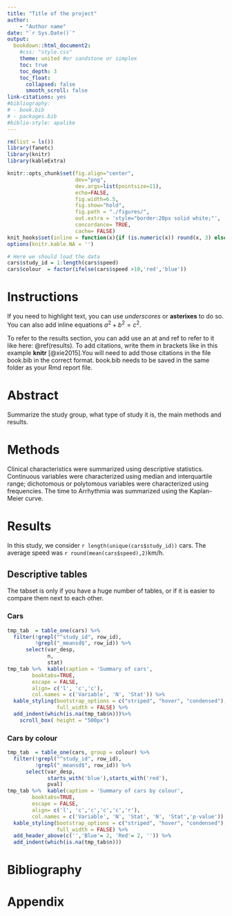 ```yaml
--- 
title: "Title of the project"
author: 
    - "Author name"
date: "`r Sys.Date()`"
output:
  bookdown::html_document2:
    #css: "style.css"
    theme: united #or sandstone or simplex
    toc: true
    toc_depth: 3
    toc_float:
      collapsed: false
      smooth_scroll: false
link-citations: yes
#bibliography:
# - book.bib
# - packages.bib
#biblio-style: apalike
---
```



```r
rm(list = ls())
library(fanetc)
library(knitr)
library(kableExtra)

knitr::opts_chunk$set(fig.align="center", 
                      dev="png", 
                      dev.args=list(pointsize=11), 
                      echo=FALSE, 
                      fig.width=6.5, 
                      fig.show="hold", 
                      fig.path = "./figures/",
                      out.extra = 'style="border:20px solid white;"',
                      concordance= TRUE,
                      cache= FALSE)
knit_hooks$set(inline = function(x){if (is.numeric(x)) round(x, 3) else x})
options(knitr.kable.NA = '')

```


```r
# Here we should load the data
cars$study_id = 1:length(cars$speed)
cars$colour  = factor(ifelse(cars$speed >10,'red','blue'))
```

# Instructions  {-}

If you need to highlight text, you can use _underscores_ or **asterixes** to do so. You can also add inline equations $a^2 + b^2 = c^2$.

To refer to the results section, you can add use an at and ref to refer to it like here: \@ref(results). To add citations, write them in brackets like in this example  **knitr** [@xie2015].You will need to add those citations in the file book.bib in the correct format. book.bib needs to be saved in the same folder as your Rmd report file. 

# Abstract

Summarize the study group, what type of study it is, the main methods and results.

# Methods {#methods}


Clinical characteristics were summarized using descriptive statistics. Continuous variables were characterized using median and interquartile range; dichotomous or polytomous variables were characterized using frequencies. The time to Arrhythmia was summarized using the Kaplan-Meier curve. 


# Results {#results} 


In this study, we consider  `r length(unique(cars$study_id))` cars. The average speed was `r round(mean(cars$speed),2)`km/h. 



## Descriptive tables {.tabset}

The tabset is only if you have a huge number of tables, or if it is easier to compare them next to each other.

### Cars  {-}

```r
tmp_tab  = table_one(cars) %>% 
  filter(!grepl("^study_id", row_id),
         !grepl("_meansd$", row_id)) %>% 
      select(var_desp,
             n,
             stat)
tmp_tab %>%  kable(caption = 'Summary of cars',
        booktabs=TRUE, 
        escape = FALSE,
        align= c('l', 'c','c'),
        col.names = c('Variable', 'N', 'Stat')) %>% 
  kable_styling(bootstrap_options = c("striped", "hover", "condensed"), 
                full_width = FALSE) %>%
  add_indent(which(is.na(tmp_tab$n)))%>%
    scroll_box( height = "500px")

```

### Cars by colour {-}

```r
tmp_tab  = table_one(cars, group = colour) %>% 
  filter(!grepl("^study_id", row_id),
         !grepl("_meansd$", row_id)) %>% 
      select(var_desp,
             starts_with('blue'),starts_with('red'),
             pval)
tmp_tab %>%  kable(caption = 'Summary of cars by colour',
        booktabs=TRUE, 
        escape = FALSE,
        align= c('l', 'c','c','c','c','r'),
        col.names = c('Variable', 'N', 'Stat', 'N', 'Stat','p-value')) %>% 
  kable_styling(bootstrap_options = c("striped", "hover", "condensed"), 
                full_width = FALSE) %>%
  add_header_above(c('','Blue'= 2, 'Red'= 2, '')) %>%
  add_indent(which(is.na(tmp_tab$n)))

```


# Bibliography {-}

<div id="refs"></div>

# Appendix {-}

